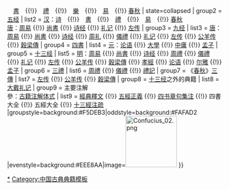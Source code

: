 {{Navbox
| name = 儒家經書
| title=[[十三经|儒家經書]]
|titlestyle = background:#DAA520
| group1 = [[十三经|六经]]
| list1 = [[春秋时期|春秋]][[战国时期|戰國]]： [[诗经|诗]]　{{!}}　[[尚书 (书)|書]]　{{!}}　[[儀禮|禮]]　{{!}}　[[樂經|樂]]　{{!}}　[[易经|易]]　{{!}} [[春秋 (书)|春秋]]
| state=collapsed
| group2 = [[四书五经|五经]]
| list2 = [[汉朝|汉]]：[[诗经|诗]]　{{!}}　[[尚书 (书)|書]]　{{!}}　[[儀禮|禮]]　{{!}}　[[易经|易]]　{{!}} [[春秋 (书)|春秋]]</br>
[[唐朝|唐]]：[[周易]] {{!}} [[尚书 (书)|尚書]] {{!}} [[诗经]] {{!}} [[礼记]] {{!}} [[左传]]
| group3 = [[十三经|九经]]
| list3 = [[唐朝|唐]]：[[易经|周易]] {{!}} [[尚书 (书)|尚書]] {{!}} [[诗经]] {{!}} [[周礼]] {{!}} [[儀禮]] {{!}} [[礼记]] {{!}} [[左传]] {{!}} [[公羊传]] {{!}} [[穀梁傳]]
| group4 = [[四书五经|四書]]
| list4 = [[元朝|元]]：[[论语]] {{!}} [[大學 (經傳)|大學]] {{!}} [[中庸]] {{!}} [[孟子 (書)|孟子]]
| group5 = [[十三经]]
| list5 = [[明朝|明]]：[[周易]] {{!}} [[尚书 (书)|尚書]] {{!}} [[诗经]] {{!}} [[周禮]] {{!}} [[儀禮]] {{!}} [[礼记]] {{!}} [[左传]] {{!}} [[公羊传]] {{!}} [[穀梁傳]] {{!}} [[孝經]] {{!}} [[论语]] {{!}} [[尔雅]] {{!}} [[孟子 (書)|孟子]]
| group6 = [[三禮]]
| list6 = [[周禮]] {{!}} [[儀禮]] {{!}} [[禮記]]
| group7 = 《[[春秋 (书)|春秋]]》[[春秋三傳|三傳]]
| list7 = [[左传]] {{!}} [[公羊传]] {{!}} [[穀梁傳]]
| group8 = [[十三经]]之外的典籍
| list8 = [[大戴礼记]]
| group9 = 主要注解</br>參：[[古籍注解体式]]
| list9 = [[經典釋文]] {{!}} [[五經正義]] {{!}} [[四书章句集注]] {{!}} 四書大全 {{!}} 五經大全 {{!}} [[十三經注疏]]
|groupstyle=background:#F5DEB3|oddstyle=background:#FAFAD2
|evenstyle=background:#EEE8AA|image=[[File:Confucius 02.png|120px]]
}}
<noinclude>
[[Category:十三经|*]]
[[Category:中国古典典籍模板]]

</noinclude>